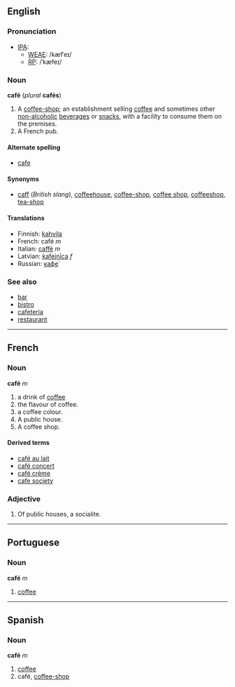 ==English==
===Pronunciation===
*[[IPA]]:
**[[WEAE]]: /kæfˈeɪ/
**[[RP]]: /ˈkæfeɪ/

===Noun===
'''café''' (''plural'' '''cafés''')

#A [[coffee-shop]]; an establishment selling [[coffee]] and sometimes other [[non-alcoholic]] [[beverage]]s or [[snack]]s, with a facility to consume them on the premises.
#A French pub.

====Alternate spelling====
*[[cafe]]

====Synonyms====
*[[caff]] (''British slang''), [[coffeehouse]], [[coffee-shop]], [[coffee shop]], [[coffeeshop]], [[tea-shop]]

====Translations====
*Finnish: [[kahvila]]
*French: café ''m''
*Italian: [[caffè]] ''m''
*Latvian: [[kafejnīca]] ''f''
*Russian: [[кафе|кафе́]]

===See also===
*[[bar]]<!--serves alcoholic-->
*[[bistro]]<!--serves more substantial food than a café-->
*[[cafeteria]]<!--serves more substantial food than a café-->
*[[restaurant]]<!--serves more substantial food than a café-->

----
==French==
===Noun===
'''café''' ''m''

#a drink of [[coffee]]
#the flavour of coffee.
#a coffee colour.
#A public house.
#A coffee shop.

====Derived terms====
*[[café au lait]]
*[[café concert]]<!--is this hyphenated?-->
*[[café crème]]
*[[cafe society]]

===Adjective===

#Of public houses, a socialite.

----
==Portuguese==
===Noun===
'''café''' ''m''

#[[coffee]]

----
==Spanish==
===Noun===
'''café''' ''m''

#[[coffee]]
#café, [[coffee-shop]]